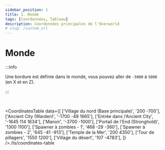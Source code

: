```yaml
---
sidebar_position: 1
title: 1. Monde
tags: [Coordonnées, Tableau]
description: Coordonnées principales de l'Overworld
# slug: /custom_url
---
```



# Monde

:::info

Une bordure est définie dans le monde, vous pouvez aller de `-5000` à `5000` (en X et en Z).

:::

<br/>

<CoordinatesTable 
  data={[
    ['Village du nord (Base principale)', '200 -700'],
    ['Ancient City (Warden)', '-1700 -49 1665'],
    ['Entrée dans l\'Ancient City', '-1645 114 1634'],
    ['Manoir', '-3700 -1000'],
    ['Portail de l\'End (Stronghold)', '1300 1100'],
    ['Spawner à zombies - 1', '468 -29 -360'],
    ['Spawner à zombies - 2', '645 -41 -913'],
    ['Temple de la Mer', '200 4350'],
    ['Tour de pillagers', '1550 1200'],
    ['Village du désert', '107 -4783'],
  ]}
/>./ts/coordinates-table